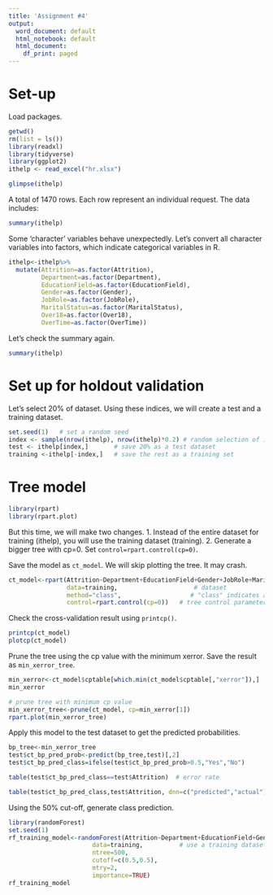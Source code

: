 ```yaml
---
title: 'Assignment #4'
output:
  word_document: default
  html_notebook: default
  html_document:
    df_print: paged
---
```


# Set-up
Load packages. 
```r
getwd()
rm(list = ls())
library(readxl)
library(tidyverse)
library(ggplot2)
ithelp <- read_excel("hr.xlsx")

```



```r
glimpse(ithelp)
```

A total of 1470 rows. Each row represent an individual request. The data includes:



```r
summary(ithelp)
```

Some 'character' variables behave unexpectedly. Let's convert all character variables into factors, which indicate categorical variables in R. 

```r
ithelp<-ithelp%>%
  mutate(Attrition=as.factor(Attrition),
         Department=as.factor(Department),
         EducationField=as.factor(EducationField),
         Gender=as.factor(Gender),
         JobRole=as.factor(JobRole),
         MaritalStatus=as.factor(MaritalStatus),
         Over18=as.factor(Over18),
         OverTime=as.factor(OverTime))
```

Let's check the summary again. 
```r
summary(ithelp)
```




# Set up for holdout validation
Let's select 20% of dataset. Using these indices, we will create a test and a training dataset. 
```r
set.seed(1)   # set a random seed 
index <- sample(nrow(ithelp), nrow(ithelp)*0.2) # random selection of indices. 
test <- ithelp[index,]       # save 20% as a test dataset
training <-ithelp[-index,]   # save the rest as a training set

```


# Tree model
```r
library(rpart)
library(rpart.plot)
```


But this time, we will make two changes. 
1. Instead of the entire dataset for training (ithelp), you will use the training dataset (training). 
2. Generate a bigger tree with cp=0. Set `control=rpart.control(cp=0)`. 

Save the model as `ct_model`. We will skip plotting the tree. It may crash.  
```r
ct_model<-rpart(Attrition~Department+EducationField+Gender+JobRole+MaritalStatus+Over18+OverTime,           # model formula
                data=training,                     # dataset
                method="class",                   # "class" indicates a classification tree model 
                control=rpart.control(cp=0))   # tree control parameters. 
```

Check the cross-validation result using `printcp()`. 
```r
printcp(ct_model)
plotcp(ct_model)
```

Prune the tree using the cp value with the minimum xerror. Save the result as `min_xerror_tree`.  
```r
min_xerror<-ct_model$cptable[which.min(ct_model$cptable[,"xerror"]),]
min_xerror

# prune tree with minimum cp value
min_xerror_tree<-prune(ct_model, cp=min_xerror[1])
rpart.plot(min_xerror_tree)

```

Apply this model to the test dataset to get the predicted probabilities. 
```r
bp_tree<-min_xerror_tree
test$ct_bp_pred_prob<-predict(bp_tree,test)[,2]
test$ct_bp_pred_class=ifelse(test$ct_bp_pred_prob>0.5,"Yes","No")

table(test$ct_bp_pred_class==test$Attrition)  # error rate

table(test$ct_bp_pred_class,test$Attrition, dnn=c("predicted","actual")) 
```

Using the 50% cut-off, generate class prediction.  
```r
library(randomForest)
set.seed(1)
rf_training_model<-randomForest(Attrition~Department+EducationField+Gender+JobRole+MaritalStatus+Over18+OverTime,             # model formula
                       data=training,          # use a training dataset for bu
                       ntree=500,                     
                       cutoff=c(0.5,0.5), 
                       mtry=2,
                       importance=TRUE)
rf_training_model

              

```






